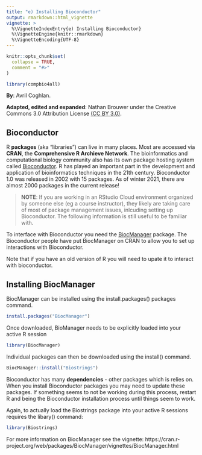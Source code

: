 ```yaml
---
title: "e) Installing Bioconductor"
output: rmarkdown::html_vignette
vignette: >
  %\VignetteIndexEntry{e) Installing Bioconductor}
  %\VignetteEngine{knitr::rmarkdown}
  %\VignetteEncoding{UTF-8}
---
```


```r
knitr::opts_chunk$set(
  collapse = TRUE,
  comment = "#>"
)
```

```r
library(compbio4all)
```

**By**: Avril Coghlan.  

**Adapted, edited and expanded**: Nathan Brouwer under the Creative Commons 3.0 Attribution License [(CC BY 3.0)](https://creativecommons.org/licenses/by/3.0/).


## Bioconductor

R **packages** (aka "libraries") can live in many places.  Most are accessed via **CRAN**, the **Comprehensive R Archieve Network**.  The bioinformatics and computational biology community also has its own package hosting system called [Bioconductor](www.bioconductor.org).  R has played an important part in the development and application of bioinformatics techniques in the 21th century.  Bioconductor 1.0 was released in 2002 with 15 packages.  As of winter 2021, there are almost 2000 packages in the current release!

>**NOTE**: If you are working in an RStudio Cloud environment organized by someone else (eg a course instructor), they likely are taking care of most of package management issues, inlcuding setting up Bioconductor.  The following information is still useful to be familiar with.


To interface with Bioconductor you need the [BiocManager](https://cran.r-project.org/web/packages/BiocManager/vignettes/BiocManager.html) package.  The Bioconductor people have put BiocManager on CRAN to allow you to set up interactions with Bioconductor.

Note that if you have an old version of R you will need to upate it to interact with bioconductor.


## Installing BiocManager

BiocManager can be installed using the install.packages() packages command.

```r
install.packages("BiocManager")
```

Once downloaded, BioManager needs to be explicitly loaded into your active R session
```r
library(BiocManager)
```

Individual packages can then be downloaded using the install() command.
```r
BiocManager::install("Biostrings")
```

Bioconductor has many **dependencies** - other packages which is relies on.  When you install Bioconductor packages you may need to update these packages.  If something seems to not be working during this process, restart R and being the Bioconductor installation process until things seem to work.


Again, to actually load the Biostrings package into your active R sessions requires the libary() command:
```r
library(Biostrings)
```

For more information on BiocManager see the vignette: https://cran.r-project.org/web/packages/BiocManager/vignettes/BiocManager.html

